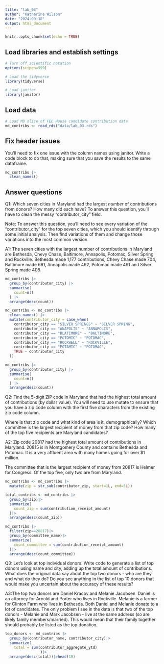 ```yaml
---
title: "lab_03"
author: "Katharine Wilson"
date: "2024-09-18"
output: html_document
---
```


```r
knitr::opts_chunk$set(echo = TRUE)
```

## Load libraries and establish settings

```r
# Turn off scientific notation
options(scipen=999)

# Load the tidyverse
library(tidyverse)

# Load janitor
library(janitor)
```

## Load data

```r
# Load MD slice of FEC House candidate contribution data
md_contribs <- read_rds("data/lab_03.rds")
```

## Fix header issues

You'll need to fix one issue with the column names using janitor. Write a code block to do that, making sure that you save the results to the same dataframe.

```r
md_contribs |>
  clean_names()
```


## Answer questions

Q1: Which seven cities in Maryland had the largest *number* of contributions from donors? How many did each have? To answer this question, you'll have to clean the messy "contributor_city" field.

Note: To answer this question, you'll need to see every variation of the "contributor_city" for the top seven cities, which you should identify through some initial analysis. Then find variations of them and change those variations into the most common version.

A1:
The seven cities with the largest number of contributions in Maryland are Bethesda, Chevy Chase, Baltimore, Annapolis, Potomac, Silver Spring and Rockville. Bethesda made 1,177 contributions, Chevy Chase made 704, Baltimore made 691, Annapolis made 492, Potomac made 491 and Silver Spring made 408. 
```r
md_contribs |>
  group_by(contributor_city) |> 
  summarise(
    count=n()
  ) |>
  arrange(desc(count))
```
```r
md_contribs <- md_contribs |>
  clean_names() |> 
  mutate(contributor_city = case_when(
    contributor_city == "SILVER SPRINGS" ~ "SILVER SPRING",
    contributor_city == "ANAPOLIS" ~ "ANNAPOLIS", 
    contributor_city == "BLATIMORE" ~ "BALTIMORE",
    contributor_city == "POTOMIC" ~ "POTOMAC",
    contributor_city == "ROCKWELL" ~ "ROCKVILLE",
    contributor_city == "POTAMIC" ~ "POTOMAC",
    TRUE ~ contributor_city
  ))
```

```r
md_contribs |>
  group_by(contributor_city) |> 
  summarise(
    count=n()
  ) |>
  arrange(desc(count))
```

Q2: Find the 5-digit ZIP code in Maryland that had the highest total amount of contributions (by dollar value). You will need to use mutate to ensure that you have a zip code column with the first five characters from the existing zip code column.

Where is that zip code and what kind of area is it, demographically? Which committee is the largest recipient of money from that zip code? How many of the top five recipients are Maryland candidates?

A2:
Zip code 20817 had the highest total amount of contributions in Maryland. 20815 is in Montgomery County and contains Bethesda and Potomac. It is a very affluent area with many homes going for over $1 million. 

The committee that is the largest recipient of money from 20817 is Helmer for Congress. Of the top five, only two are from Maryland. 
```r
md_contribs <- md_contribs |>
  mutate(zip = str_sub(contributor_zip, start=1L, end=5L))
```

```r
total_contribs <- md_contribs |>
  group_by(zip)|>
  summarize(
    count_zip = sum(contribution_receipt_amount)
  )|>
  arrange(desc(count_zip))
```
```r
md_contribs |>
  filter(zip==20817)|>
  group_by(committee_name)|>
  summarize(
    count_committee = sum(contribution_receipt_amount)
  )|>
  arrange(desc(count_committee))
```


Q3: Let's look at top individual donors. Write code to generate a list of top donors using name and city, adding up the total amount of contributions. What does the original data say about the top two donors - who are they and what do they do? Do you see anything in the list of top 10 donors that would make you uncertain about the accuracy of these results?

A3:The top two donors are Daniel Kracov and Melanie Jacobsen. Daniel is an attorney for Arnold and Porter who lives in Rockville. Melanie is a farmer for Clinton Farm who lives in Bethesda. Both Daniel and Melanie donate to a lot of candidates. The only problem I see in the data is that two of the top donors - Melanie and Mark Jacobsen - live at the same address (so are likely family members/married). This would mean that their family together should probably be listed as the top donation. 
```r
top_donors <- md_contribs |>
  group_by(contributor_name, contributor_city)|>
  summarize(
    total = sum(contributor_aggregate_ytd)
                )|>
  arrange(desc(total))|>head(10) 
```

